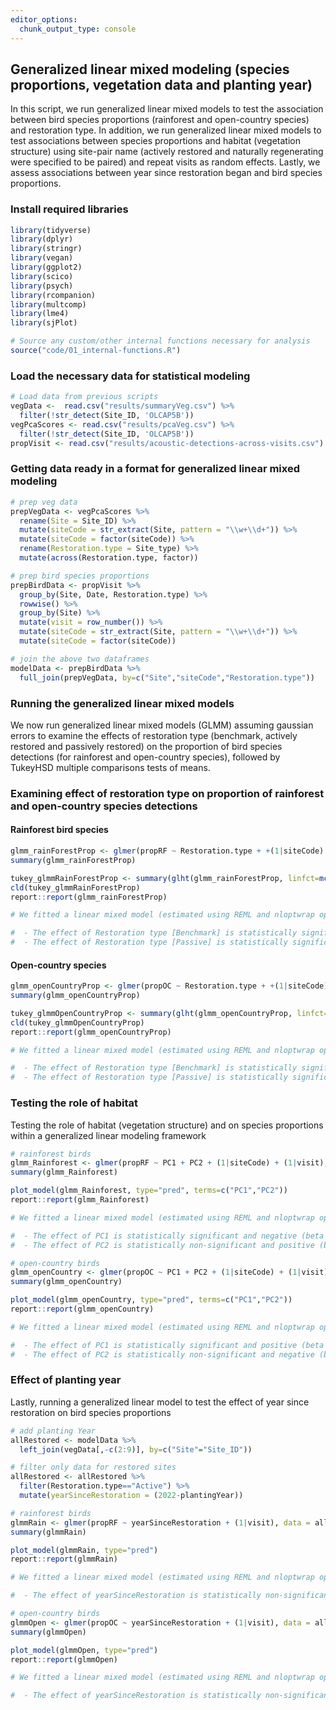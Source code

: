 ```yaml
---
editor_options: 
  chunk_output_type: console
---
```


## Generalized linear mixed modeling (species proportions, vegetation data and planting year)

In this script, we run generalized linear mixed models to test the association between bird species proportions (rainforest and open-country species) and restoration type. In addition, we run generalized linear mixed models to test associations between species proportions and habitat (vegetation structure) using site-pair name (actively restored and naturally regenerating were specified to be paired) and repeat visits as random effects. Lastly, we assess associations between year since restoration began and bird species proportions.  

### Install required libraries
```r
library(tidyverse)
library(dplyr)
library(stringr)
library(vegan)
library(ggplot2)
library(scico)
library(psych)
library(rcompanion)
library(multcomp)
library(lme4)
library(sjPlot)

# Source any custom/other internal functions necessary for analysis
source("code/01_internal-functions.R")
```

### Load the necessary data for statistical modeling
```r
# Load data from previous scripts
vegData <-  read.csv("results/summaryVeg.csv") %>%
  filter(!str_detect(Site_ID, 'OLCAP5B'))
vegPcaScores <- read.csv("results/pcaVeg.csv") %>%
  filter(!str_detect(Site_ID, 'OLCAP5B'))
propVisit <- read.csv("results/acoustic-detections-across-visits.csv")
```

### Getting data ready in a format for generalized linear mixed modeling
```r
# prep veg data
prepVegData <- vegPcaScores %>%  
  rename(Site = Site_ID) %>%
  mutate(siteCode = str_extract(Site, pattern = "\\w+\\d+")) %>%
  mutate(siteCode = factor(siteCode)) %>%
  rename(Restoration.type = Site_type) %>%
  mutate(across(Restoration.type, factor))  

# prep bird species proportions
prepBirdData <- propVisit %>%
  group_by(Site, Date, Restoration.type) %>%
  rowwise() %>%
  group_by(Site) %>% 
  mutate(visit = row_number()) %>%
  mutate(siteCode = str_extract(Site, pattern = "\\w+\\d+")) %>%
  mutate(siteCode = factor(siteCode))

# join the above two dataframes
modelData <- prepBirdData %>%
  full_join(prepVegData, by=c("Site","siteCode","Restoration.type"))
```

### Running the generalized linear mixed models

We now run generalized linear mixed models (GLMM) assuming gaussian errors to examine the effects of restoration type (benchmark, actively restored and passively restored) on the proportion of bird species detections (for rainforest and open-country species), followed by TukeyHSD multiple comparisons tests of means. 

### Examining effect of restoration type on proportion of rainforest and open-country species detections

#### Rainforest bird species
```r
glmm_rainForestProp <- glmer(propRF ~ Restoration.type + +(1|siteCode) + (1|visit), data = modelData, family = gaussian(link="identity"))
summary(glmm_rainForestProp)

tukey_glmmRainForestProp <- summary(glht(glmm_rainForestProp, linfct=mcp(Restoration.type ="Tukey")))
cld(tukey_glmmRainForestProp)
report::report(glmm_rainForestProp)

# We fitted a linear mixed model (estimated using REML and nloptwrap optimizer) to predict propRF with Restoration.type (formula: propRF ~ Restoration.type). The model included siteCode and visit as random effects (formula: list(~1 | siteCode, ~1 | visit)). The model's total explanatory power is substantial (conditional R2 = 0.52) and the part related to the fixed effects alone (marginal R2) is of 0.37. The model's intercept, corresponding to Restoration.type = Active, is at 0.77 (95% CI [0.73, 0.82], t(251) = 35.87, p < .001). Within this model:

#  - The effect of Restoration type [Benchmark] is statistically significant and positive (beta = 0.14, 95% CI [0.10, 0.17], t(251) = 8.51, p < .001; Std. beta = 1.06, 95% CI [0.82, 1.31])
#  - The effect of Restoration type [Passive] is statistically significant and negative (beta = -0.05, 95% CI [-0.07, -0.02], t(251) = -3.19, p = 0.002; Std. beta = -0.36, 95% CI [-0.58, -0.14])
```

#### Open-country species
```r
glmm_openCountryProp <- glmer(propOC ~ Restoration.type + +(1|siteCode) + (1|visit), data = modelData, family = gaussian(link="identity"))
summary(glmm_openCountryProp)

tukey_glmmOpenCountryProp <- summary(glht(glmm_openCountryProp, linfct=mcp(Restoration.type ="Tukey")))
cld(tukey_glmmOpenCountryProp)
report::report(glmm_openCountryProp)

# We fitted a linear mixed model (estimated using REML and nloptwrap optimizer) to predict propOC with Restoration.type (formula: propOC ~ Restoration.type). The model included siteCode and visit as random effects (formula: list(~1 | siteCode, ~1 | visit)). The model's total explanatory power is substantial (conditional R2 = 0.52) and the part related to the fixed effects alone (marginal R2) is of 0.37. The model's intercept, corresponding to Restoration.type = Active, is at 0.23 (95% CI [0.18, 0.27], t(251) = 10.44, p < .001). Within this model:

#  - The effect of Restoration type [Benchmark] is statistically significant and negative (beta = -0.14, 95% CI [-0.17, -0.10], t(251) = -8.51, p < .001; Std. beta = -1.06, 95% CI [-1.31, -0.82])
#  - The effect of Restoration type [Passive] is statistically significant and positive (beta = 0.05, 95% CI [0.02, 0.07], t(251) = 3.19, p = 0.002; Std. beta = 0.36, 95% CI [0.14, 0.58])
```

### Testing the role of habitat

Testing the role of habitat (vegetation structure) and on species proportions within a generalized linear modeling framework
```r
# rainforest birds
glmm_Rainforest <- glmer(propRF ~ PC1 + PC2 + (1|siteCode) + (1|visit), data = modelData, family = gaussian(link="identity"))
summary(glmm_Rainforest)

plot_model(glmm_Rainforest, type="pred", terms=c("PC1","PC2"))
report::report(glmm_Rainforest)

# We fitted a linear mixed model (estimated using REML and nloptwrap optimizer) to predict propRF with PC1 and PC2 (formula: propRF ~ PC1 + PC2). The model included siteCode and visit as random effects (formula: list(~1 | siteCode, ~1 | visit)). The model's total explanatory power is substantial (conditional R2 = 0.48) and the part related to the fixed effects alone (marginal R2) is of 0.20. The model's intercept, corresponding to PC1 = 0 and PC2 = 0, is at 0.82 (95% CI [0.78, 0.86], t(251) = 38.90, p < .001). Within this model:

#  - The effect of PC1 is statistically significant and negative (beta = -0.03, 95% CI [-0.04, -0.02], t(251) = -6.51, p < .001; Std. beta = -0.43, 95% CI [-0.55, -0.30])
#  - The effect of PC2 is statistically non-significant and positive (beta = 0.01, 95% CI [-2.25e-03, 0.03], t(251) = 1.67, p = 0.096; Std. beta = 0.11, 95% CI [-0.02, 0.24])

# open-country birds
glmm_openCountry <- glmer(propOC ~ PC1 + PC2 + (1|siteCode) + (1|visit), data = modelData, family = gaussian(link="identity"))
summary(glmm_openCountry)

plot_model(glmm_openCountry, type="pred", terms=c("PC1","PC2"))
report::report(glmm_openCountry)

# We fitted a linear mixed model (estimated using REML and nloptwrap optimizer) to predict propOC with PC1 and PC2 (formula: propOC ~ PC1 + PC2). The model included siteCode and visit as random effects (formula: list(~1 | siteCode, ~1 | visit)). The model's total explanatory power is substantial (conditional R2 = 0.48) and the part related to the fixed effects alone (marginal R2) is of 0.20. The model's intercept, corresponding to PC1 = 0 and PC2 = 0, is at 0.18 (95% CI [0.14, 0.22], t(251) = 8.57, p < .001). Within this model:

#  - The effect of PC1 is statistically significant and positive (beta = 0.03, 95% CI [0.02, 0.04], t(251) = 6.51, p < .001; Std. beta = 0.43, 95% CI [0.30, 0.55])
#  - The effect of PC2 is statistically non-significant and negative (beta = -0.01, 95% CI [-0.03, 2.25e-03], t(251) = -1.67, p = 0.096; Std. beta = -0.11, 95% CI [-0.24, 0.02])
```

### Effect of planting year

Lastly, running a generalized linear model to test the effect of year since restoration on bird species proportions
```r
# add planting Year
allRestored <- modelData %>%
  left_join(vegData[,-c(2:9)], by=c("Site"="Site_ID"))

# filter only data for restored sites
allRestored <- allRestored %>%
  filter(Restoration.type=="Active") %>%
  mutate(yearSinceRestoration = (2022-plantingYear))

# rainforest birds
glmmRain <- glmer(propRF ~ yearSinceRestoration + (1|visit), data = allRestored, family = gaussian(link="identity"))
summary(glmmRain)

plot_model(glmmRain, type="pred")
report::report(glmmRain)

# We fitted a linear mixed model (estimated using REML and nloptwrap optimizer) to predict propRF with yearSinceRestoration (formula: propRF ~ yearSinceRestoration). The model included visit as random effect (formula: ~1 | visit). The model's total explanatory power is weak (conditional R2 = 0.09) and the part related to the fixed effects alone (marginal R2) is of 2.65e-03. The model's intercept, corresponding to yearSinceRestoration = 0, is at 0.74 (95% CI [0.60, 0.88], t(80) = 10.79, p < .001). Within this model:

#  - The effect of yearSinceRestoration is statistically non-significant and positive (beta = 2.11e-03, 95% CI [-6.42e-03, 0.01], t(80) = 0.49, p = 0.624; Std. beta = 0.05, 95% CI [-0.16, 0.26])

# open-country birds
glmmOpen <- glmer(propOC ~ yearSinceRestoration + (1|visit), data = allRestored, family = gaussian(link="identity"))
summary(glmmOpen)

plot_model(glmmOpen, type="pred")
report::report(glmmOpen)

# We fitted a linear mixed model (estimated using REML and nloptwrap optimizer) to predict propOC with yearSinceRestoration (formula: propOC ~ yearSinceRestoration). The model included visit as random effect (formula: ~1 | visit). The model's total explanatory power is weak (conditional R2 = 0.09) and the part related to the fixed effects alone (marginal R2) is of 2.65e-03. The model's intercept, corresponding to yearSinceRestoration = 0, is at 0.26 (95% CI [0.12, 0.40], t(80) = 3.79, p < .001). Within this model:

#  - The effect of yearSinceRestoration is statistically non-significant and negative (beta = -2.11e-03, 95% CI [-0.01, 6.42e-03], t(80) = -0.49, p = 0.624; Std. beta = -0.05, 95% CI [-0.26, 0.16])
```
